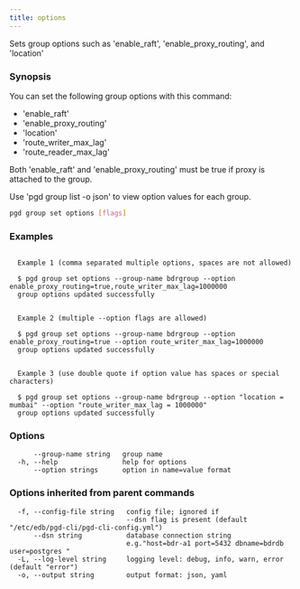 ```yaml
---
title: options
---
```


Sets group options such as 'enable_raft', 'enable_proxy_routing', and 'location'

### Synopsis

You can set the following group options with this command:

- 'enable_raft'
- 'enable_proxy_routing'
- 'location'
- 'route_writer_max_lag'
- 'route_reader_max_lag'

Both 'enable_raft' and 'enable_proxy_routing' must be true if proxy is
attached to the group.

Use 'pgd group list -o json' to view option values for each group.


```sh
pgd group set options [flags]
```

### Examples

```text

  Example 1 (comma separated multiple options, spaces are not allowed)

  $ pgd group set options --group-name bdrgroup --option enable_proxy_routing=true,route_writer_max_lag=1000000
  group options updated successfully


  Example 2 (multiple --option flags are allowed)

  $ pgd group set options --group-name bdrgroup --option enable_proxy_routing=true --option route_writer_max_lag=1000000
  group options updated successfully


  Example 3 (use double quote if option value has spaces or special characters)

  $ pgd group set options --group-name bdrgroup --option "location = mumbai" --option "route_writer_max_lag = 1000000"
  group options updated successfully

```

### Options

```text
      --group-name string   group name
  -h, --help                help for options
      --option strings      option in name=value format
```

### Options inherited from parent commands

```text
  -f, --config-file string   config file; ignored if 
                             --dsn flag is present (default "/etc/edb/pgd-cli/pgd-cli-config.yml")
      --dsn string           database connection string
                             e.g."host=bdr-a1 port=5432 dbname=bdrdb user=postgres "
  -L, --log-level string     logging level: debug, info, warn, error (default "error")
  -o, --output string        output format: json, yaml
```
